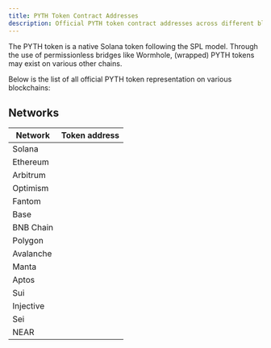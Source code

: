 ```yaml
---
title: PYTH Token Contract Addresses
description: Official PYTH token contract addresses across different blockchain networks
---
```



The PYTH token is a native Solana token following the SPL model. Through the use of permissionless bridges like Wormhole, (wrapped) PYTH tokens may exist on various other chains.

Below is the list of all official PYTH token representation on various blockchains:

## Networks

| Network   | Token address                                                                                                                                                                                                                                   |
| --------- | ----------------------------------------------------------------------------------------------------------------------------------------------------------------------------------------------------------------------------------------------- |
| Solana    | <CopyAddress address="HZ1JovNiVvGrGNiiYvEozEVgZ58xaU3RKwX8eACQBCt3" url="https://solana.fm/address/HZ1JovNiVvGrGNiiYvEozEVgZ58xaU3RKwX8eACQBCt3?cluster=mainnet-solanafmbeta" />                                                                |
| Ethereum  | <CopyAddress address="0xeFc0CED4B3D536103e76a1c4c74F0385C8F4Bdd3" url="https://etherscan.io/token/0xeFc0CED4B3D536103e76a1c4c74F0385C8F4Bdd3" />                                                                                                |
| Arbitrum  | <CopyAddress address="0xE4D5c6aE46ADFAF04313081e8C0052A30b6Dd724" url="https://arbiscan.io/token/0xE4D5c6aE46ADFAF04313081e8C0052A30b6Dd724" />                                                                                                 |
| Optimism  | <CopyAddress address="0x99C59ACeBFEF3BBFB7129DC90D1a11DB0E91187f" url="https://optimistic.etherscan.io/token/0x99C59ACeBFEF3BBFB7129DC90D1a11DB0E91187f" />                                                                                     |
| Fantom    | <CopyAddress address="0x77ad3B2dA29FBd208F12c3C701E969F4422aAD79" url="https://ftmscan.com/token/0x77ad3B2dA29FBd208F12c3C701E969F4422aAD79" />                                                                                                 |
| Base      | <CopyAddress address="0x4c5d8A75F3762c1561D96f177694f67378705E98" url="https://basescan.org/token/0x4c5d8A75F3762c1561D96f177694f67378705E98" />                                                                                                |
| BNB Chain | <CopyAddress address="0xb0188B0bb2cD4a6D2744637fC83C94a284B247Da" url="https://bscscan.com/token/0xb0188B0bb2cD4a6D2744637fC83C94a284B247Da" />                                                                                                 |
| Polygon   | <CopyAddress address="0xFa4B761A1e07909Ba31331a5dfa12390E3ff5583" url="https://polygonscan.com/token/0xFa4B761A1e07909" />                                                                                                                      |
| Avalanche | <CopyAddress address="0x8A0691e602B7a5FCc51a27E4a08376dE50889B42" url="https://avascan.info/blockchain/c/token/0x8A0691e602B7a5FCc51a27E4a08376dE50889B42" />                                                                                   |
| Manta     | <CopyAddress address="0x90E95735378A31BfAD2Dcd87128Fbb80FFeB6917" url="https://manta-pacific.calderaexplorer.xyz/address/0x90E95735378A31BfAD2Dcd87128Fbb80FFeB6917" />                                                                         |
| Aptos     | <CopyAddress address="0x770211b47954e15bec1a4271bf33bacebc2d2adb43b7dc1ca45efa787615dd4c" url="https://explorer.aptoslabs.com/account/0x770211b47954e15bec1a4271bf33bacebc2d2adb43b7dc1ca45efa787615dd4c?network=mainnet" />                    |
| Sui       | <CopyAddress address="0x9c6d76eb273e6b5ba2ec8d708b7fa336a5531f6be59f326b5be8d4d8b12348a4" url="https://suiexplorer.com/object/0x9c6d76eb273e6b5ba2ec8d708b7fa336a5531f6be59f326b5be8d4d8b12348a4" />                                            |
| Injective | <CopyAddress address="inj1tjcf9497fwmrnk22jfu5hsdq82qshga54ajvzy" url="https://explorer.injective.network/asset/?tokenType=tokenFactory&denom=factory/inj14ejqjyq8um4p3xfqj74yld5waqljf88f9eneuk/inj1tjcf9497fwmrnk22jfu5hsdq82qshga54ajvzy" /> |
| Sei       | <CopyAddress address="sei1cl90kjpf6wnfa9vvynmqva6vpy7xv3u84e6fkx96tx89axsf3gcq2vuync" url="https://sei.explorers.guru/account/sei1cl90kjpf6wnfa9vvynmqva6vpy7xv3u84e6fkx96tx89axsf3gcq2vuync" />                                                |
| NEAR      | <CopyAddress address="21.contract.portalbridge.near" url="https://nearblocks.io/address/21.contract.portalbridge.near" />                                                                                                                       |
